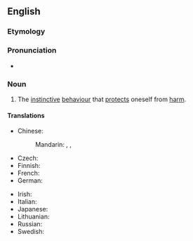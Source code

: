 ==English==

===Etymology===
{{prefix|en|self|preservation}}

===Pronunciation===
* {{IPA|/ˌsɛlfˌpɹɛzɜˈɹ.veɪ.ʃən/|lang=en}}

===Noun===
{{wikipedia}}
{{en-noun|-}}

# The [[instinctive]] [[behaviour]] that [[protect]]s oneself from [[harm]].

====Translations====
{{trans-top|self-preservation}}
* Chinese:
*: Mandarin: {{t|cmn|自我保護|sc=Hani}}, {{t|cmn|自我保护|tr=zìwǒ bǎohù|sc=Hani}}, {{t+|cmn|自保|tr=zìbǎo|sc=Hani}}
* Czech: {{t|cs|sebezáchova|f}}
* Finnish: {{t|fi|itsesuojelu}}
* French: {{t+|fr|autoconservation|f}}
* German: {{t|de|Selbsterhaltung|f}}
{{trans-mid}}
* Irish: {{t|ga|féinchaomhnú|m}}
* Italian: {{t|it|autoconservazione|f}}
* Japanese: {{t|ja|自己保存|tr=しこほぞん, jiko-hozon|sc=Jpan}}
* Lithuanian: {{t|lt|savisauga|f}}
* Russian: {{t+|ru|самосохране́ние|n}}
* Swedish: {{t+|sv|självbevarelsedrift|c}}
{{trans-bottom}}